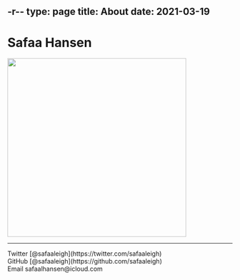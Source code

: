 -r--
type: page
title: About
date: 2021-03-19
---

# Safaa Hansen

<img src="https://user-images.githubusercontent.com/6674697/135581487-a14c65af-cde9-425d-a3dd-1e2183ed4a4d.jpeg" width="400px"/>

---

<div>
  Twitter [@safaaleigh](https://twitter.com/safaaleigh)
  <br />
  GitHub [@safaaleigh](https://github.com/safaaleigh)
  <br />
  Email safaalhansen@icloud.com
</div>
